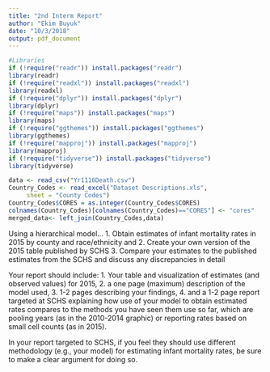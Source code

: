 ```yaml
---
title: "2nd Interm Report"
author: "Ekim Buyuk"
date: "10/3/2018"
output: pdf_document
---
```


```r
#Libraries
if (!require("readr")) install.packages("readr")
library(readr)
if (!require("readxl")) install.packages("readxl")
library(readxl)
if (!require("dplyr")) install.packages("dplyr")
library(dplyr)
if (!require("maps")) install.packages("maps")
library(maps)
if (!require("ggthemes")) install.packages("ggthemes")
library(ggthemes)
if (!require("mapproj")) install.packages("mapproj")
library(mapproj)
if (!require("tidyverse")) install.packages("tidyverse")
library(tidyverse)
```

```r
data <- read_csv("Yr1116Death.csv")
Country_Codes <- read_excel("Dataset Descriptions.xls", 
     sheet = "County Codes")
Country_Codes$CORES = as.integer(Country_Codes$CORES)
colnames(Country_Codes)[colnames(Country_Codes)=="CORES"] <- "cores"
merged_data<- left_join(Country_Codes,data)


```

Using a hierarchical model...
1. Obtain estimates of infant mortality rates in 2015 by county and race/ethnicity and 
2. Create your own version of the 2015 table published by SCHS
3. Compare your estimates to the published estimates from the SCHS and discuss any discrepancies in detail

Your report should include:
1. Your table and visualization of estimates (and observed values) for 2015, 
2. a one page (maximum) description of the model used, 
3. 1-2 pages describing your findings, 
4. and a 1-2 page report targeted at SCHS explaining how use of your model to obtain estimated rates compares to the methods you have seen them use so far, which are pooling years (as in the 2010-2014 graphic) or reporting rates based on small cell counts (as in 2015). 

In your report targeted to SCHS, if you feel they should use different methodology (e.g., your model) for estimating infant mortality rates, be sure to make a clear argument for doing so.